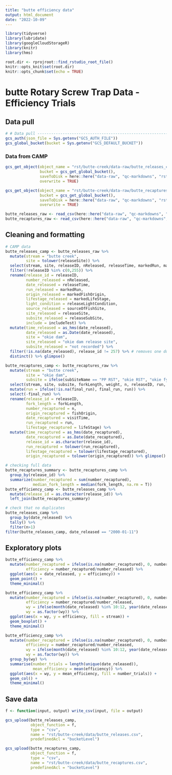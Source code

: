 ```yaml
---
title: "butte efficiency data"
output: html_document
date: "2022-10-09"
---
```

  
```r
library(tidyverse)
library(lubridate)
library(googleCloudStorageR)
library(knitr)
library(hms)

root.dir <- rprojroot::find_rstudio_root_file()
knitr::opts_knit$set(root.dir)
knitr::opts_chunk$set(echo = TRUE)
```

# butte Rotary Screw Trap Data - Efficiency Trials

## Data pull
```r
# # Data pull ---------------------------------------------------------------
gcs_auth(json_file = Sys.getenv("GCS_AUTH_FILE"))
gcs_global_bucket(bucket = Sys.getenv("GCS_DEFAULT_BUCKET"))
```

### Data from CAMP
```r
gcs_get_object(object_name = "rst/butte-creek/data-raw/butte_releases_camp.csv",
               bucket = gcs_get_global_bucket(),
               saveToDisk = here::here("data-raw", "qc-markdowns", "rst", "butte_releases_camp.csv"),
               overwrite = TRUE)

gcs_get_object(object_name = "rst/butte-creek/data-raw/butte_recaptures_camp.csv",
               bucket = gcs_get_global_bucket(),
               saveToDisk = here::here("data-raw", "qc-markdowns", "rst", "butte_recaptures_camp.csv"),
               overwrite = TRUE)
```
```r
butte_releases_raw <- read_csv(here::here("data-raw", "qc-markdowns", "rst", "butte_releases_camp.csv")) %>% glimpse()
butte_recaptures_raw <- read_csv(here::here("data-raw", "qc-markdowns", "rst", "butte_recaptures_camp.csv")) %>% glimpse()
```

## Cleaning and formatting

```r
# CAMP data
butte_releases_camp <- butte_releases_raw %>% 
  mutate(stream = "butte creek",
         site = tolower(releaseSite)) %>% 
  select(stream, site, releaseID, nReleased, releaseTime, markedRun, markedLifeStage, sourceOfFishSite, includeTest, markedFishOrigin, releaseLightCondition, releaseSite, releaseSubSite) %>% 
  filter(!releaseID %in% c(0,255)) %>% 
  rename(release_id = releaseID,
         number_released = nReleased,
         date_released = releaseTime,
         run_released = markedRun,
         origin_released = markedFishOrigin,
         lifestage_released = markedLifeStage,
         light_condition = releaseLightCondition,
         source_released = sourceOfFishSite,
         site_released = releaseSite,
         subsite_released = releaseSubSite,
         include = includeTest) %>% 
  mutate(time_released = as_hms(date_released),
         date_released = as.Date(date_released),
         site = "okie dam", 
         site_released = "okie dam release site", 
         subsite_released = "not recorded") %>%
  filter(!is.na(date_released), release_id != 257) %>% # removes one duplicative values and a few values that were not recorded correctly 
  distinct() %>% glimpse()

butte_recaptures_camp <- butte_recaptures_raw %>% 
  mutate(stream = "butte creek",
         site = "okie dam",
         subsite = ifelse(subSiteName == "PP RST", "okie RST", "okie fyke trap")) %>% 
  select(stream, site, subsite, forkLength, weight, n, releaseID, run, final_run, fishOrigin, visitTime, lifeStage) %>% 
  mutate(run = ifelse(!is.na(final_run), final_run, run)) %>% 
  select(-final_run) %>% 
  rename(release_id = releaseID,
         fork_length = forkLength,
         number_recaptured = n,
         origin_recaptured = fishOrigin,
         date_recaptured = visitTime,
         run_recaptured = run,
         lifestage_recaptured = lifeStage) %>% 
  mutate(time_recaptured = as_hms(date_recaptured),
         date_recaptured = as.Date(date_recaptured),
         release_id = as.character(release_id),
         run_recaptured = tolower(run_recaptured),
         lifestage_recaptured = tolower(lifestage_recaptured),
         origin_recaptured = tolower(origin_recaptured)) %>% glimpse()

# checking full data
butte_recaptures_summary <- butte_recaptures_camp %>% 
  group_by(release_id) %>% 
  summarize(number_recaptured = sum(number_recaptured),
            median_fork_length = median(fork_length, na.rm = T))
butte_efficiency_camp <- butte_releases_camp %>% 
  mutate(release_id = as.character(release_id)) %>% 
  left_join(butte_recaptures_summary)

# check that no duplicates
butte_releases_camp %>% 
  group_by(date_released) %>% 
  tally() %>% 
  filter(n>1)
filter(butte_releases_camp, date_released == "2000-01-11")
```

## Exploratory plots
```r
butte_efficiency_camp %>% 
  mutate(number_recaptured = ifelse(is.na(number_recaptured), 0, number_recaptured),
         efficiency = number_recaptured/number_released) %>% 
  ggplot(aes(x = date_released, y = efficiency)) +
  geom_point() +
  theme_minimal()

```

```r
butte_efficiency_camp %>% 
  mutate(number_recaptured = ifelse(is.na(number_recaptured), 0, number_recaptured),
         efficiency = number_recaptured/number_released,
         wy = ifelse(month(date_released) %in% 10:12, year(date_released) + 1, year(date_released)),
         wy = as.factor(wy)) %>% 
  ggplot(aes(x = wy, y = efficiency, fill = stream)) +
  geom_boxplot() +
  theme_minimal()

```

```r
butte_efficiency_camp %>% 
  mutate(number_recaptured = ifelse(is.na(number_recaptured), 0, number_recaptured),
         efficiency = number_recaptured/number_released,
         wy = ifelse(month(date_released) %in% 10:12, year(date_released) + 1, year(date_released)),
         wy = as.factor(wy)) %>% 
  group_by(wy) %>% 
  summarise(number_trials = length(unique(date_released)),
            mean_efficiency = mean(efficiency)) %>%  
  ggplot(aes(x = wy, y = mean_efficiency, fill = number_trials)) +
  geom_col() + 
  theme_minimal()
```

## Save data

```r
f <- function(input, output) write_csv(input, file = output)

gcs_upload(butte_releases_camp,
           object_function = f,
           type = "csv",
           name = "rst/butte-creek/data/butte_releases.csv",
           predefinedAcl = "bucketLevel")

gcs_upload(butte_recaptures_camp,
           object_function = f,
           type = "csv",
           name = "rst/butte-creek/data/butte_recaptures.csv",
           predefinedAcl = "bucketLevel")
```